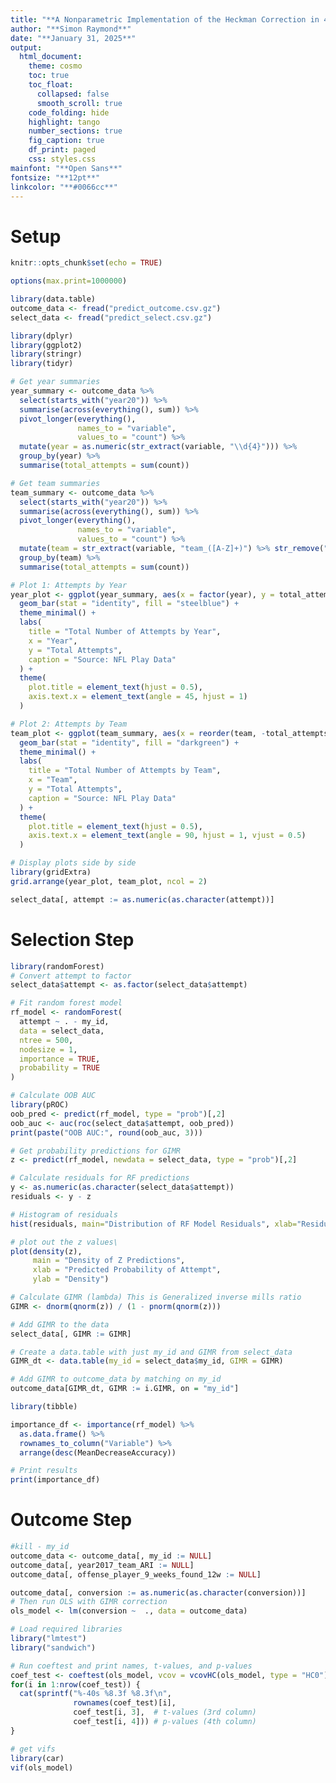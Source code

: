 ```yaml
---
title: "**A Nonparametric Implementation of the Heckman Correction in 4th Downs in the NFL**"
author: "**Simon Raymond**"
date: "**January 31, 2025**"
output:
  html_document:
    theme: cosmo
    toc: true
    toc_float:
      collapsed: false
      smooth_scroll: true
    code_folding: hide
    highlight: tango
    number_sections: true
    fig_caption: true
    df_print: paged
    css: styles.css
mainfont: "**Open Sans**"
fontsize: "**12pt**"
linkcolor: "**#0066cc**"
---
```


# Setup

```r
knitr::opts_chunk$set(echo = TRUE)
```

```r
options(max.print=1000000)
```

```r
library(data.table)
outcome_data <- fread("predict_outcome.csv.gz")
select_data <- fread("predict_select.csv.gz")
```

```r
library(dplyr)
library(ggplot2)
library(stringr)
library(tidyr)

# Get year summaries
year_summary <- outcome_data %>%
  select(starts_with("year20")) %>%
  summarise(across(everything(), sum)) %>%
  pivot_longer(everything(), 
               names_to = "variable",
               values_to = "count") %>%
  mutate(year = as.numeric(str_extract(variable, "\\d{4}"))) %>%
  group_by(year) %>%
  summarise(total_attempts = sum(count))

# Get team summaries
team_summary <- outcome_data %>%
  select(starts_with("year20")) %>%
  summarise(across(everything(), sum)) %>%
  pivot_longer(everything(), 
               names_to = "variable",
               values_to = "count") %>%
  mutate(team = str_extract(variable, "team_([A-Z]+)") %>% str_remove("team_")) %>%
  group_by(team) %>%
  summarise(total_attempts = sum(count))

# Plot 1: Attempts by Year
year_plot <- ggplot(year_summary, aes(x = factor(year), y = total_attempts)) +
  geom_bar(stat = "identity", fill = "steelblue") +
  theme_minimal() +
  labs(
    title = "Total Number of Attempts by Year",
    x = "Year",
    y = "Total Attempts",
    caption = "Source: NFL Play Data"
  ) +
  theme(
    plot.title = element_text(hjust = 0.5),
    axis.text.x = element_text(angle = 45, hjust = 1)
  )

# Plot 2: Attempts by Team
team_plot <- ggplot(team_summary, aes(x = reorder(team, -total_attempts), y = total_attempts)) +
  geom_bar(stat = "identity", fill = "darkgreen") +
  theme_minimal() +
  labs(
    title = "Total Number of Attempts by Team",
    x = "Team",
    y = "Total Attempts",
    caption = "Source: NFL Play Data"
  ) +
  theme(
    plot.title = element_text(hjust = 0.5),
    axis.text.x = element_text(angle = 90, hjust = 1, vjust = 0.5)
  )

# Display plots side by side
library(gridExtra)
grid.arrange(year_plot, team_plot, ncol = 2)
```

```r
select_data[, attempt := as.numeric(as.character(attempt))]
```

# Selection Step

```r
library(randomForest)
# Convert attempt to factor
select_data$attempt <- as.factor(select_data$attempt)

# Fit random forest model
rf_model <- randomForest(
  attempt ~ . - my_id,
  data = select_data,
  ntree = 500,
  nodesize = 1,
  importance = TRUE,
  probability = TRUE
)

# Calculate OOB AUC
library(pROC)
oob_pred <- predict(rf_model, type = "prob")[,2]
oob_auc <- auc(roc(select_data$attempt, oob_pred))
print(paste("OOB AUC:", round(oob_auc, 3)))

# Get probability predictions for GIMR
z <- predict(rf_model, newdata = select_data, type = "prob")[,2]

# Calculate residuals for RF predictions
y <- as.numeric(as.character(select_data$attempt))
residuals <- y - z
```

```r
# Histogram of residuals
hist(residuals, main="Distribution of RF Model Residuals", xlab="Residual", breaks=50)
```

```r
# plot out the z values\
plot(density(z), 
     main = "Density of Z Predictions",
     xlab = "Predicted Probability of Attempt",
     ylab = "Density")
```

```r
# Calculate GIMR (lambda) This is Generalized inverse mills ratio
GIMR <- dnorm(qnorm(z)) / (1 - pnorm(qnorm(z)))

# Add GIMR to the data
select_data[, GIMR := GIMR]

# Create a data.table with just my_id and GIMR from select_data
GIMR_dt <- data.table(my_id = select_data$my_id, GIMR = GIMR)

# Add GIMR to outcome_data by matching on my_id
outcome_data[GIMR_dt, GIMR := i.GIMR, on = "my_id"]
```

```r
library(tibble)

importance_df <- importance(rf_model) %>%
  as.data.frame() %>%
  rownames_to_column("Variable") %>%
  arrange(desc(MeanDecreaseAccuracy))

# Print results
print(importance_df)
```

# Outcome Step

```r
#kill - my_id
outcome_data <- outcome_data[, my_id := NULL]
outcome_data[, year2017_team_ARI := NULL]
outcome_data[, offense_player_9_weeks_found_12w := NULL]
```

```r
outcome_data[, conversion := as.numeric(as.character(conversion))]
# Then run OLS with GIMR correction
ols_model <- lm(conversion ~  ., data = outcome_data)
```

```r
# Load required libraries
library("lmtest")
library("sandwich")

# Run coeftest and print names, t-values, and p-values
coef_test <- coeftest(ols_model, vcov = vcovHC(ols_model, type = "HC0"))
for(i in 1:nrow(coef_test)) {
  cat(sprintf("%-40s %8.3f %8.3f\n", 
              rownames(coef_test)[i], 
              coef_test[i, 3],  # t-values (3rd column)
              coef_test[i, 4])) # p-values (4th column)
}
```


```r
# get vifs
library(car)
vif(ols_model)
```















